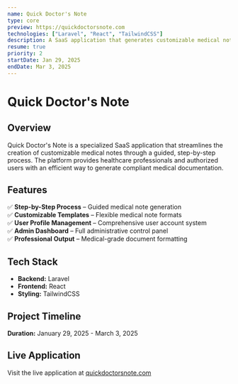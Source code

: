 ```yaml
---
name: Quick Doctor's Note
type: core
preview: https://quickdoctorsnote.com
technologies: ["Laravel", "React", "TailwindCSS"]
description: A SaaS application that generates customizable medical notes by following step by step process. It has user profile management and a comprehensive admin dashboard for handling administrative tasks.
resume: true
priority: 2
startDate: Jan 29, 2025
endDate: Mar 3, 2025
---
```


# **Quick Doctor's Note**

## **Overview**

Quick Doctor's Note is a specialized SaaS application that streamlines the creation of customizable medical notes through a guided, step-by-step process. The platform provides healthcare professionals and authorized users with an efficient way to generate compliant medical documentation.

## **Features**

✅ **Step-by-Step Process** – Guided medical note generation  
✅ **Customizable Templates** – Flexible medical note formats  
✅ **User Profile Management** – Comprehensive user account system  
✅ **Admin Dashboard** – Full administrative control panel  
✅ **Professional Output** – Medical-grade document formatting

## **Tech Stack**

- **Backend:** Laravel
- **Frontend:** React
- **Styling:** TailwindCSS

## **Project Timeline**

**Duration:** January 29, 2025 - March 3, 2025

## **Live Application**

Visit the live application at [quickdoctorsnote.com](https://quickdoctorsnote.com)

